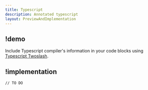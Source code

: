 ```yaml
---
title: Typescript
description: Annotated typescript
layout: PreviewAndImplementation
---
```


## !demo

Include Typescript compiler's information in your code blocks using [Typescript Twoslash](https://twoslash.netlify.app/).

<Demo name="twoslash" />

## !implementation

```txt
// TO DO
```
